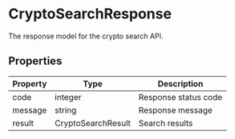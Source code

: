 # CryptoSearchResponse

The response model for the crypto search API.

## Properties

| Property | Type | Description |
|----------|------|-------------|
| code | integer | Response status code |
| message | string | Response message |
| result | CryptoSearchResult | Search results |
